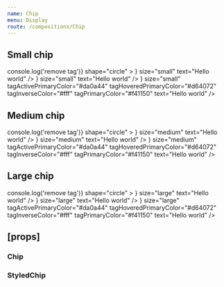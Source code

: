 ```yaml
---
name: Chip
menu: Display
route: /compositions/Chip
---
```



<PageTitle src="compositions/Chip" title="Chip" />

## Small chip

<Playground>
  <ThemeWrapper>
    <Rhythm m={2}>
      <Chip
        avatar={{ initials: 'EC', color: 'primary' }}
        icon={
          <Rhythm p={1}>
            <IconButton
              noHeight
              aria-label="Remove tag"
              color="neutral"
              onClick={() => console.log('remove tag')}
              shape="circle"
            >
              <TimesIcon scale="xsmall" />
            </IconButton>
          </Rhythm>
        }
        size="small"
        text="Hello world"
      />
      <Chip
        avatar={{ initials: 'EC', color: 'primary', imgSrc: '/public/images/avatar.jpg' }}
        icon={
          <Rhythm mr={2}>
            <CheckIcon scale="medium" />
          </Rhythm>
        }
        size="small"
        text="Hello world"
      />
      <StyledChip
        actionable
        avatar={{
          initials: 'EC',
        }}
        avatarBackgroundColor="#f41150"
        avatarTextColor="#fff"
        icon={
          <Rhythm mr={2}>
            <CheckIcon scale="medium" />
          </Rhythm>
        }
        size="small"
        tagActivePrimaryColor="#da0a44"
        tagHoveredPrimaryColor="#d64072"
        tagInverseColor="#fff"
        tagPrimaryColor="#f41150"
        text="Hello world"
      />
    </Rhythm>
  </ThemeWrapper>
</Playground>

## Medium chip

<Playground>
  <ThemeWrapper>
    <Rhythm m={2}>
      <Chip
        avatar={{ initials: 'EC', color: 'primary' }}
        icon={
          <Rhythm p={1}>
            <IconButton
              noHeight
              aria-label="Remove tag"
              color="neutral"
              onClick={() => console.log('remove tag')}
              shape="circle"
            >
              <TimesIcon size={7} />
            </IconButton>
          </Rhythm>
        }
        size="medium"
        text="Hello world"
      />
      <Chip
        avatar={{ initials: 'EC', color: 'primary', imgSrc: '/public/images/avatar.jpg' }}
        icon={
          <Rhythm mr={2}>
            <CheckIcon scale="medium" />
          </Rhythm>
        }
        size="medium"
        text="Hello world"
      />
      <StyledChip
        actionable
        avatar={{
          initials: 'EC',
        }}
        avatarBackgroundColor="#f41150"
        avatarTextColor="#fff"
        icon={
          <Rhythm mr={2}>
            <CheckIcon scale="medium" />
          </Rhythm>
        }
        size="medium"
        tagActivePrimaryColor="#da0a44"
        tagHoveredPrimaryColor="#d64072"
        tagInverseColor="#fff"
        tagPrimaryColor="#f41150"
        text="Hello world"
      />
    </Rhythm>
  </ThemeWrapper>
</Playground>

## Large chip

<Playground>
  <ThemeWrapper>
    <Rhythm m={2}>
      <Chip
        avatar={{ initials: 'EC', color: 'primary' }}
        icon={
          <Rhythm p={1}>
            <IconButton
              noHeight
              aria-label="Remove tag"
              color="neutral"
              onClick={() => console.log('remove tag')}
              shape="circle"
            >
              <TimesIcon scale="xsmall" />
            </IconButton>
          </Rhythm>
        }
        size="large"
        text="Hello world"
      />
      <Chip
        avatar={{ initials: 'EC', color: 'primary', imgSrc: '/public/images/avatar.jpg' }}
        icon={
          <Rhythm mr={1}>
            <CheckIcon size={18} />
          </Rhythm>
        }
        size="large"
        text="Hello world"
      />
      <StyledChip
        actionable
        avatar={{
          initials: 'EC',
        }}
        avatarBackgroundColor="#f41150"
        avatarTextColor="#fff"
        icon={
          <Rhythm mr={2}>
            <CheckIcon size={18} />
          </Rhythm>
        }
        size="large"
        tagActivePrimaryColor="#da0a44"
        tagHoveredPrimaryColor="#d64072"
        tagInverseColor="#fff"
        tagPrimaryColor="#f41150"
        text="Hello world"
      />
    </Rhythm>
  </ThemeWrapper>
</Playground>

## \[props\]

### Chip

<Props of={Chip} />

### StyledChip

<Props of={StyledChip} />
